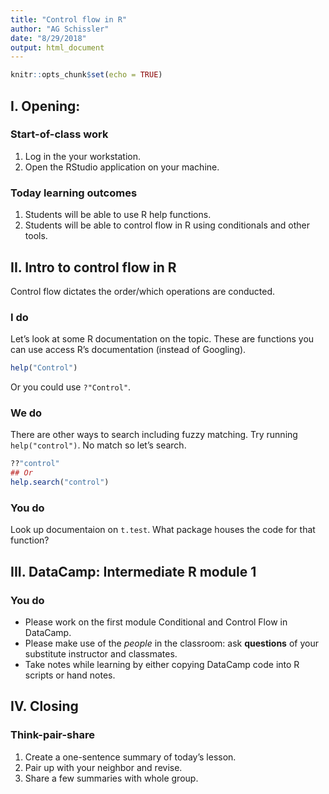 ```yaml
---
title: "Control flow in R"
author: "AG Schissler"
date: "8/29/2018"
output: html_document
---
```


```r
knitr::opts_chunk$set(echo = TRUE)
```

## I. Opening:

### Start-of-class work

1. Log in the your workstation.
2. Open the RStudio application on your machine.

### Today learning outcomes

1. Students will be able to use R help functions.
2. Students will be able to control flow in R using conditionals and other tools.


## II. Intro to control flow in R

Control flow dictates the order/which operations are conducted.

### I do
Let's look at some R documentation on the topic.
These are functions you can use access R's documentation (instead of Googling).
```r
help("Control")
```
Or you could use `?"Control"`.

### We do
There are other ways to search including fuzzy matching. Try running `help("control")`.
No match so let's search.

```r
??"control"
## Or
help.search("control")
```
### You do
Look up documentaion on `t.test`. What package houses the code for that function?

## III. DataCamp: Intermediate R module 1

### You do
- Please work on the first module Conditional and Control Flow in DataCamp.
- Please make use of the _people_ in the classroom: ask **questions** of your substitute instructor and classmates.
- Take notes while learning by either copying DataCamp code into R scripts or hand notes. 

## IV. Closing

### Think-pair-share
1. Create a one-sentence summary of today's lesson.
2. Pair up with your neighbor and revise.
3. Share a few summaries with whole group.
